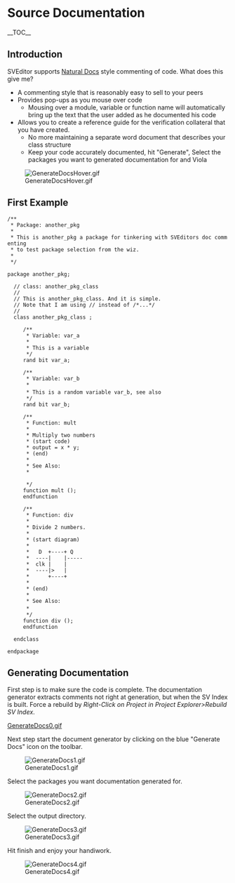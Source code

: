 = Source Documentation =

__TOC__

== Introduction ==
SVEditor supports [http://www.naturaldocs.org/ Natural Docs] style commenting of code.  What does this give me?
* A commenting style that is reasonably easy to sell to your peers
* Provides pop-ups as you mouse over code
** Mousing over a module, variable or function name will automatically bring up the text that the user added as he documented his code
* Allows you to create a reference guide for the verification collateral that you have created.  
** No more maintaining a separate word document that describes your class structure
** Keep your code accurately documented, hit "Generate", Select the packages you want to generated documentation for and Viola

[[Image:GenerateDocsHover.gif]]

==First Example==
 /**
  * Package: another_pkg
  * 
  * This is another_pkg a package for tinkering with SVEditors doc commenting
  * to test package selection from the wiz.
  * 
  */

 package another_pkg;
   
   // class: another_pkg_class
   //
   // This is another_pkg_class. And it is simple.
   // Note that I am using // instead of /*...*/
   //
   class another_pkg_class ;
   
      /**
       * Variable: var_a
       * 
       * This is a variable
       */
      rand bit var_a;
      
      /**
       * Variable: var_b
       * 
       * This is a random variable var_b, see also <var_a>
       */
      rand bit var_b;
      
      /**
       * Function: mult
       * 
       * Multiply two numbers
       * (start code)
       * output = x * y;
       * (end)
       * 
       * See Also:
       *  <div>
       */
      function mult ();
      endfunction

      /**
       * Function: div
       * 
       * Divide 2 numbers.
       * 
       * (start diagram)
       * 
       *   D  +----+ Q
       *  ----|    |-----
       *  clk |    |     
       *  ----|>   |     
       *      +----+     
       * 
       * (end) 
       * 
       * See Also:
       * <mult>
       */
      function div ();
      endfunction
   
   endclass

 endpackage 

== Generating Documentation ==

First step is to make sure the code is complete.  The documentation generator extracts comments not right at generation, but when the SV Index is built.  Force a rebuild by ''Right-Click on Project in Project Explorer>Rebuild SV Index''.

[[GenerateDocs0.gif]]

Next step start the document generator by clicking on the blue "Generate Docs" icon on the toolbar.

[[Image:GenerateDocs1.gif]]

Select the packages you want documentation generated for.

[[Image:GenerateDocs2.gif]]

Select the output directory.

[[Image:GenerateDocs3.gif]]

Hit finish and enjoy your handiwork.

[[Image:GenerateDocs4.gif]]

 